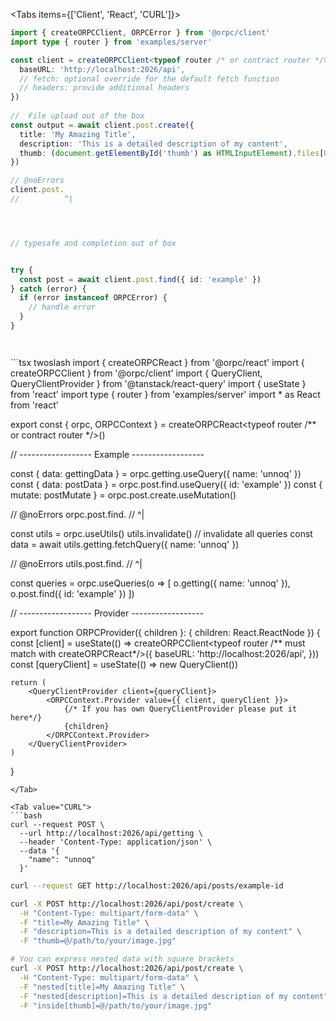 <Tabs items={['Client', 'React', 'CURL']}>
<Tab value="Client">
```ts twoslash
import { createORPCClient, ORPCError } from '@orpc/client'
import type { router } from 'examples/server'

const client = createORPCClient<typeof router /* or contract router */>({
  baseURL: 'http://localhost:2026/api',
  // fetch: optional override for the default fetch function
  // headers: provide additional headers
})
 
//  File upload out of the box
const output = await client.post.create({
  title: 'My Amazing Title',
  description: 'This is a detailed description of my content',
  thumb: (document.getElementById('thumb') as HTMLInputElement).files[0]!,
})

// @noErrors
client.post.
//          ^|




// typesafe and completion out of box


try {
  const post = await client.post.find({ id: 'example' })
} catch (error) {
  if (error instanceof ORPCError) {
    // handle error
  }
}




```
</Tab>

<Tab value="React">
```tsx twoslash
import { createORPCReact } from '@orpc/react'
import { createORPCClient } from '@orpc/client'
import { QueryClient, QueryClientProvider } from '@tanstack/react-query'
import { useState } from 'react'
import type { router } from 'examples/server'
import * as React from 'react'
 
export const { orpc, ORPCContext } = createORPCReact<typeof router /** or contract router */>()

// ------------------ Example ------------------

const { data: gettingData } = orpc.getting.useQuery({ name: 'unnoq' })
const { data: postData } = orpc.post.find.useQuery({ id: 'example' })
const { mutate: postMutate } = orpc.post.create.useMutation()

// @noErrors
orpc.post.find.
//             ^|











const utils = orpc.useUtils()
utils.invalidate() // invalidate all queries
const data = await utils.getting.fetchQuery({ name: 'unnoq' })

// @noErrors
utils.post.find.
//              ^|






























const queries = orpc.useQueries(o => [
  o.getting({ name: 'unnoq' }), 
  o.post.find({ id: 'example' })
])

// ------------------ Provider ------------------
 
export function ORPCProvider({ children }: { children: React.ReactNode }) {
    const [client] = useState(() => createORPCClient<typeof router /** must match with createORPCReact*/>({
        baseURL: 'http://localhost:2026/api',
    }))
    const [queryClient] = useState(() => new QueryClient())
 
    return (
        <QueryClientProvider client={queryClient}>
            <ORPCContext.Provider value={{ client, queryClient }}>
                {/* If you has own QueryClientProvider please put it here*/}
                {children}
            </ORPCContext.Provider>
        </QueryClientProvider>
    )
}


```
</Tab>

<Tab value="CURL">
```bash
curl --request POST \
  --url http://localhost:2026/api/getting \
  --header 'Content-Type: application/json' \
  --data '{
    "name": "unnoq"
  }'
```

```bash
curl --request GET http://localhost:2026/api/posts/example-id 
```

```bash
curl -X POST http://localhost:2026/api/post/create \
  -H "Content-Type: multipart/form-data" \
  -F "title=My Amazing Title" \
  -F "description=This is a detailed description of my content" \
  -F "thumb=@/path/to/your/image.jpg"
```

```bash
# You can express nested data with square brackets
curl -X POST http://localhost:2026/api/post/create \
  -H "Content-Type: multipart/form-data" \
  -F "nested[title]=My Amazing Title" \
  -F "nested[description]=This is a detailed description of my content" \
  -F "inside[thumb]=@/path/to/your/image.jpg"
```
</Tab>
</Tabs>
